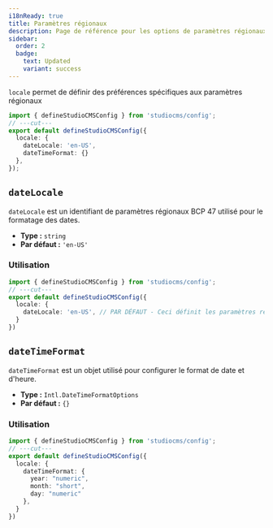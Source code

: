 ```yaml
---
i18nReady: true
title: Paramètres régionaux
description: Page de référence pour les options de paramètres régionaux de StudioCMS
sidebar:
  order: 2
  badge:
    text: Updated
    variant: success
---
```



`locale` permet de définir des préférences spécifiques aux paramètres régionaux

```ts twoslash title="studiocms.config.mjs"
import { defineStudioCMSConfig } from 'studiocms/config';
// ---cut---
export default defineStudioCMSConfig({
  locale: {
    dateLocale: 'en-US',
    dateTimeFormat: {}
  },
});
```

## `dateLocale`

`dateLocale` est un identifiant de paramètres régionaux BCP 47 utilisé pour le formatage des dates.

- **Type :** `string`
- **Par défaut :** `'en-US'`

### Utilisation

```ts twoslash {3} title="studiocms.config.mjs"
import { defineStudioCMSConfig } from 'studiocms/config';
// ---cut---
export default defineStudioCMSConfig({
  locale: {
    dateLocale: 'en-US', // PAR DÉFAUT - Ceci définit les paramètres régionaux de date pour le formatage de la date.
  }
})
```

## `dateTimeFormat`

`dateTimeFormat` est un objet utilisé pour configurer le format de date et d'heure.

- **Type :** `Intl.DateTimeFormatOptions`
- **Par défaut :** `{}`

### Utilisation

```ts twoslash {3-7} title="studiocms.config.mjs"
import { defineStudioCMSConfig } from 'studiocms/config';
// ---cut---
export default defineStudioCMSConfig({
  locale: {
    dateTimeFormat: {
      year: "numeric",
      month: "short",
      day: "numeric"
    },
  }
})
```
